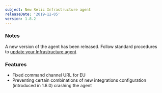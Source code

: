 ```yaml
---
subject: New Relic Infrastructure agent
releaseDate: '2019-12-05'
version: 1.8.2
---
```


### Notes

A new version of the agent has been released. Follow standard procedures to [update your Infrastructure agent](/docs/infrastructure/new-relic-infrastructure/installation/update-infrastructure-agent).

### Features

* Fixed command channel URL for EU
* Preventing certain combinations of new integrations configuration (introduced in 1.8.0) crashing the agent
